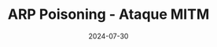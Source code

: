 ---
title: 'ARP Poisoning - Ataque MITM'
date: '2024-07-30'
summary: 'Neste artigo vamos ver como funciona o ataque man-in-the-middle ARP Poisoning, e também a como criar um script em python para realizar o ataque usando a lib Scapy.'
tags: ['hacking', 'mitm']
draft: true
---